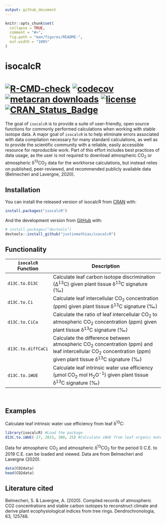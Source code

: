 ```yaml
---
output: github_document
---
```


<!-- README.md is generated from README.Rmd. Please edit that file -->

```r
knitr::opts_chunk$set(
  collapse = TRUE,
  comment = "#>",
  fig.path = "man/figures/README-",
  out.width = "100%"
)
```

# isocalcR

<!-- badges: start -->
#   [![R-CMD-check](https://github.com/justinmathias/isocalcR/workflows/R-CMD-check/badge.svg)](https://github.com/justinmathias/isocalcR/actions) [![codecov](https://codecov.io/gh/justinmathias/isocalcR/branch/main/graph/badge.svg?token=W72B141APE)](https://codecov.io/gh/justinmathias/isocalcR) [![metacran downloads](https://cranlogs.r-pkg.org/badges/isocalcR)](https://cran.r-project.org/package=isocalcR) [![license](https://img.shields.io/badge/license-GPL--3-blue.svg)](https://www.gnu.org/licenses/gpl-3.0.en.html) [![CRAN_Status_Badge](https://www.r-pkg.org/badges/version/isocalcR)](https://cran.r-project.org/package=isocalcR)
<!-- badges: end -->


The goal of `isocalcR` is to provide a suite of user-friendly, open source functions for commonly performed calculations when working with stable isotope data. A major goal of `isocalcR` is to help eliminate errors associated with data compilation necessary for many standard calculations, as well as to provide the scientific community with a reliable, easily accessible resource for reproducible work. Part of this effort includes best practices of data usage, as the user is not required to download atmospheric CO~2~ or atmospheric δ^13^CO~2~ data for the workhorse calculations, but instead relies on published, peer-reviewed, and recommended publicly available data (Belmecheri and Lavergne, 2020).

## Installation

You can install the released version of isocalcR from [CRAN](https://CRAN.R-project.org) with:

``` r
install.packages("isocalcR")
```

And the development version from [GitHub](https://github.com/) with:

``` r
# install.packages("devtools")
devtools::install_github("justinmathias/isocalcR")
```

## Functionality

|`isocalcR` Function  | Description                                                                                                    |
|-------------------- |----------------------------------------------------------------------------------------------------------------|
|`d13C.to.D13C`       | Calculate leaf carbon isotope discrimination (∆^13^C) given plant tissue δ^13^C signature (‰)                     |
|`d13C.to.Ci`         | Calculate leaf intercellular CO~2~ concentration (ppm) given plant tissue δ^13^C signature (‰)                      |
|`d13C.to.CiCa`       | Calculate the ratio of leaf intercellular CO~2~ to atmospheric CO~2~ concentration (ppm) given plant tissue δ^13^C signature (‰)  |
|`d13C.to.diffCaCi`   | Calculate the difference between atmospheric CO~2~ concentration (ppm) and leaf intercellular CO~2~ concentration (ppm) given plant tissue δ^13^C signature (‰)  |
|`d13C.to.iWUE`       | Calculate leaf intrinsic water use efficiency (µmol CO~2~ mol H~2~O^-1^) given plant tissue δ^13^C signature (‰)  |



<br>

## Examples

Calculate leaf intrinsic water use efficiency from leaf δ^13^C:

```r
library(isocalcR) #Load the package
d13C.to.iWUE(-27, 2015, 300, 25) #Calculate iWUE from leaf organic material with a δ13C signature of -27 ‰ for the year 2015, 300 meters above sea level at 25°C.
```

Data for atmospheric CO~2~ and atmospheric δ^13^CO~2~ for the period 0 C.E. to 2019 C.E. can be loaded and viewed.  Data are from Belmecheri and Lavergne (2020).

```r
data(CO2data)
head(CO2data)
```

## Literature cited
Belmecheri, S. & Lavergne, A. (2020). Compiled records of atmospheric CO2 concentrations and stable carbon isotopes to reconstruct climate and derive plant ecophysiological indices from tree rings. Dendrochronologia, 63, 125748.
